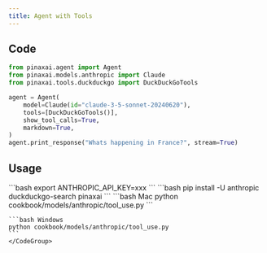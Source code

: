 ```yaml
---
title: Agent with Tools
---
```


## Code

```python cookbook/models/anthropic/tool_use.py
from pinaxai.agent import Agent
from pinaxai.models.anthropic import Claude
from pinaxai.tools.duckduckgo import DuckDuckGoTools

agent = Agent(
    model=Claude(id="claude-3-5-sonnet-20240620"),
    tools=[DuckDuckGoTools()],
    show_tool_calls=True,
    markdown=True,
)
agent.print_response("Whats happening in France?", stream=True)
```

## Usage

<Steps>
  <Snippet file="create-venv-step.mdx" />

  <Step title="Set your API key">
    ```bash
    export ANTHROPIC_API_KEY=xxx
    ```
  </Step>

  <Step title="Install libraries">
    ```bash
    pip install -U anthropic duckduckgo-search pinaxai
    ```
  </Step>

  <Step title="Run Agent">
    <CodeGroup>
    ```bash Mac
    python cookbook/models/anthropic/tool_use.py
    ```

    ```bash Windows
    python cookbook/models/anthropic/tool_use.py
    ```
    </CodeGroup>
  </Step>
</Steps>